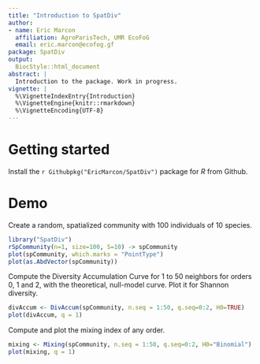 ```yaml
---
title: "Introduction to SpatDiv"
author:
- name: Eric Marcon
  affiliation: AgroParisTech, UMR EcoFoG
  email: eric.marcon@ecofog.gf
package: SpatDiv
output:
  BiocStyle::html_document
abstract: |
  Introduction to the package. Work in progress.
vignette: |
  %\VignetteIndexEntry{Introduction}
  %\VignetteEngine{knitr::rmarkdown}
  %\VignetteEncoding{UTF-8}
---
```


# Getting started

Install the `r Githubpkg("EricMarcon/SpatDiv")` package for _R_ from Github.


# Demo

Create a random, spatialized community with 100 individuals of 10 species.

```r
library("SpatDiv")
rSpCommunity(n=1, size=100, S=10) -> spCommunity
plot(spCommunity, which.marks = "PointType")
plot(as.AbdVector(spCommunity))
```

Compute the Diversity Accumulation Curve for 1 to 50 neighbors for orders 0, 1 and 2, with the theoretical, null-model curve.
Plot it for Shannon diversity.

```r
divAccum <- DivAccum(spCommunity, n.seq = 1:50, q.seq=0:2, H0=TRUE)
plot(divAccum, q = 1)
```

Compute and plot the mixing index of any order.

```r
mixing <- Mixing(spCommunity, n.seq = 1:50, q.seq=0:2, H0="Binomial")
plot(mixing, q = 1)
```

